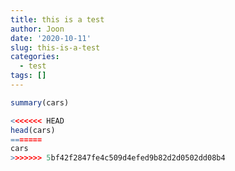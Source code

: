 ```yaml
---
title: this is a test
author: Joon
date: '2020-10-11'
slug: this-is-a-test
categories:
  - test
tags: []
---
```



```r
summary(cars)

<<<<<<< HEAD
head(cars) 
=======
cars
>>>>>>> 5bf42f2847fe4c509d4efed9b82d2d0502dd08b4
```

